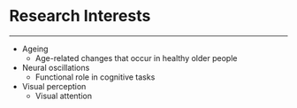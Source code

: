 <div class="fluid-row">
<div class="row">&nbsp;</div>
<div class="row">

<div class="col-md-8 col-sm-10 col-sm-offset-1 col-md-offset-2">

# Research Interests
<hr>
* Ageing
    * Age-related changes that occur in healthy older people
* Neural oscillations
    * Functional role in cognitive tasks
* Visual perception
    * Visual attention

</div>
</div>
</div>